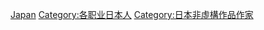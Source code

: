 {{Commonscat|Critics from Japan}}

[[Category:各國評論家|Japan]]
[[Category:各职业日本人|Category:各职业日本人]]
[[Category:日本非虛構作品作家|Category:日本非虛構作品作家]]